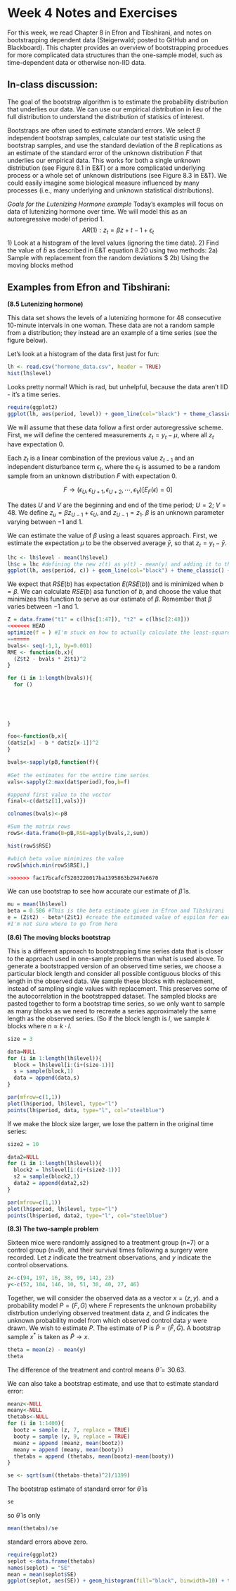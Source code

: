 Week 4 Notes and Exercises
========================================================
For this week, we read Chapter 8 in Efron and Tibshirani, and notes on bootstrapping dependent data (Steigerwald; posted to GitHub and on Blackboard).  This chapter provides an overview of bootstrapping procedues for more complicated data structures than the one-sample model, such as time-dependent data or otherwise non-IID data.

In-class discussion:
---------------------

The goal of the bootstrap algorithm is to estimate the probability distribution that underlies our data.  We can use our empirical distribution in lieu of the full distribution to understand the distribution of statisics of interest.

Bootstraps are often used to estimate standard errors.  We select $B$ independent bootstrap samples, calculate our test statistic using the bootstrap samples, and use the standard deviation of the $B$ replications as an estimate of the standard error of the unknown distribution $F$ that underlies our empirical data.  This works for both a single unknown distribution (see Figure 8.1 in E&T) or a more complicated underlying process or a whole set of unknown distributions (see Figure 8.3 in E&T). We could easily imagine some biological measure influenced by many processes (i.e., many underlying and unknown statistical distributions). 

*Goals for the Lutenizing Hormone example*
Today's examples will focus on data of lutenizing hormone over time.  We will model this as an autoregressive model of period 1.
$$
AR(1): z_{t} = \beta z+{t-1} + \epsilon_{t}
$$
1) Look at a histogram of the level values (ignoring the time data).
2) Find the value of $\hat{b}$ as described in E&T equation 8.20 using two methods:
2a) Sample with replacement from the random deviations $\epsilon
2b) Using the moving blocks method


Examples from Efron and Tibshirani:
---------------------

**(8.5 Lutenizing hormone)**

This data set shows the levels of a lutenizing hormone for 48 consecutive 10-minute intervals in one woman.  These data are not a random sample from a distribution; they instead are an example of a time series (see the figure below). 

Let's look at a histogram of the data first just for fun:
```r
lh <- read.csv("hormone_data.csv", header = TRUE)
hist(lh$level)
```

Looks pretty normal!  Which is rad, but unhelpful, because the data aren't IID - it's a time series.


```r

require(ggplot2)
ggplot(lh, aes(period, level)) + geom_line(col="black") + theme_classic() + labs(title = "Lutenizing Hormone Data")
```

We will assume that these data follow a first order autoregressive scheme.  First, we will define the centered measurements $z_{t}=y_{t}-\mu$, where all $z_{t}$ have expectation $0$.

Each $z_{t}$ is a linear combination of the previous value $z_{t-1}$ and an independent disturbance term $\epsilon_{t}$, where the $\epsilon_{t}$ is assumed to be a random sample from an unknown distribution $F$ with expectation $0$.

$$F \rightarrow (\epsilon_{U}, \epsilon_{U+1}, \epsilon_{U+2}, \cdots, \epsilon_{V})  
[E_{F}(\epsilon)=0]$$

The dates $U$ and $V$ are the beginning and end of the time period; $U=2$; $V=48$.  We define $z_{u} = \beta z_{U-1} + \epsilon_{U}$, and $z_{U-1} = z_{1}$. $\beta$ is an unknown parameter varying between $-1$ and $1$. 

We can estimate the value of $\beta$ using a least squares approach.  First, we estimate the expectation $\mu$ to be the observed average $\bar{y}$, so that $z_{t} = y_{t} - \bar{y}$.

```r
lhc <- lh$level - mean(lh$level) 
lh$c = lhc #defining the new z(t) as y(t) - mean(y) and adding it to the existing data frame
ggplot(lh, aes(period, c)) + geom_line(col="black") + theme_classic() + labs(title = "Centered Data") #plot z
```

We expect that $RSE(b)$ has expectation $E(RSE(b))$ and is minimized when $b = \beta$.  We can calculate $RSE(b)$ asa function of $b$, and choose the value that minimizes this function to serve as our estimate of $\beta$.  Remember that $\beta$ varies between $-1$ and $1$.
```r
Z = data.frame("t1" = c(lh$c[1:47]), "t2" = c(lh$c[2:48]))
<<<<<<< HEAD
optimize(f = ) #I'm stuck on how to actually calculate the least-squares estimate of beta.
=======
bvals<- seq(-1,1, by=0.001)
RME <- function(b,x){
  (Z$t2 - bvals * Z$t1)^2
}

for (i in 1:length(bvals)){
  for ()
  

    
    
    
}

foo<-function(b,x){
(dat$z[x] - b * dat$z[x-1])^2
}

bvals<-sapply(pB,function(f){
  
#Get the estimates for the entire time series
vals<-sapply(2:max(dat$period),foo,b=f)

#append first value to the vector
final<-c(dat$z[1],vals)})

colnames(bvals)<-pB

#Sum the matrix rows
rowS<-data.frame(B=pB,RSE=apply(bvals,2,sum))

hist(rowS$RSE)

#which beta value minimizes the value
rowS[which.min(rowS$RSE),]

>>>>>>> fac17bcafcf5203220017ba1395863b2947e6670
```

We can use bootstrap to see how accurate our estimate of $\hat{\beta}$ is.  

```r
mu = mean(lh$level)
beta = 0.586 #This is the beta estimate given in Efron and Tibshirani
e = (Z$t2) - beta*(Z$t1) #create the estimated value of espilon for each t
#I'm not sure where to go from here
```

**(8.6) The moving blocks bootstrap**

This is a different approach to bootstrapping time series data that is closer to the approach used in one-sample problems than what is used above.  To generate a bootstrapped version of an observed time series, we choose a particular block length and consider all possible contiguous blocks of this length in the observed data.  We sample these blocks with replacement, instead of sampling single values with replacement.  This preserves some of the autocorrelation in the bootstrapped dataset.  The sampled blocks are pasted together to form a bootstrap time series, so we only want to sample as many blocks as we need to recreate a series approximately the same length as the observed series.  (So if the block length is $l$, we sample $k$ blocks where $n \approx k \cdot l$. 


```r
size = 3

data=NULL
for (i in 1:length(lh$level)){
  block = lh$level[i:(i+(size-1))]
  s = sample(block,1)
  data = append(data,s)
}

par(mfrow=c(1,1))
plot(lh$period, lh$level, type="l")
points(lh$period, data, type="l", col="steelblue")
```

If we make the block size larger, we lose the pattern in the original time series:

```r
size2 = 10

data2=NULL
for (i in 1:length(lh$level)){
  block2 = lh$level[i:(i+(size2-1))]
  s2 = sample(block2,1)
  data2 = append(data2,s2)
}

par(mfrow=c(1,1))
plot(lh$period, lh$level, type="l")
points(lh$period, data2, type="l", col="steelblue")
```


**(8.3) The two-sample problem**

Sixteen mice were randomly assigned to a treatment group (n=7) or a control group (n=9), and their survival times following a surgery were recorded.  Let $z$ indicate the treatment observations, and $y$ indicate the control observations.

```r
z<-c(94, 197, 16, 38, 99, 141, 23)
y<-c(52, 104, 146, 10, 51, 30, 40, 27, 46)
```

Together, we will consider the observed data as a vector $x=(z,y).$ and a probability model $P=(F,G)$ where $F$ represents the unknown probability distrbution underlying observed treatment data $z$, and $G$ indicates the unknown probability model from which observed control data $y$ were drawn.  We wish to estimate $P$.  The estimate of P is $\hat{P}=(\hat{F}, \hat{G})$.  A bootstrap sample $x^{*}$ is taken as $\hat{P} \rightarrow x$.  

```r
theta = mean(z) - mean(y)
theta
```

The difference of the treatment and control means $\hat{\theta}= 30.63$.  

We can also take a bootstrap estimate, and use that to estimate standard error:

```r
meanz<-NULL
meany<-NULL
thetabs<-NULL
for (i in 1:1400){
  bootz = sample (z, 7, replace = TRUE)
  booty = sample (y, 9, replace = TRUE)
  meanz = append (meanz, mean(bootz))
  meany = append (meany, mean(booty))
  thetabs = append (thetabs, mean(bootz)-mean(booty))
}

se <- sqrt(sum((thetabs-theta)^2)/1399)
```

The bootstrap estimate of standard error for $\hat{\theta}$ is
```r
se
```

so $\hat{\theta}$ is only

```r
mean(thetabs)/se
```

standard errors above zero.  

```r
require(ggplot2)
seplot <-data.frame(thetabs)
names(seplot) = "SE"
mean = mean(seplot$SE)
ggplot(seplot, aes(SE)) + geom_histogram(fill="black", binwidth=10) + theme_classic() + geom_vline(xintercept=mean, col="steelblue")
```
